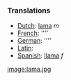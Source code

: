 ===Translations===
*[[Dutch]]: [[lama]] ''m''
*[[French]]: [[]] ''''
*[[German]]: [[]] ''''
*[[Latin]]: [[]]
*[[Spanish]]: [[llama]] ''f''

[[image:lama.jpg]]